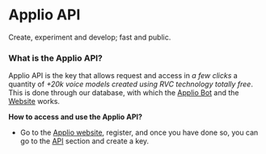 # Applio API
Create, experiment and develop; fast and public.


### What is the Applio API?
Applio API is the key that allows request and access in *a few clicks* a quantity of *+20k voice models created using RVC technology totally free*. This is done through our database, with which the [Applio Bot](https://applio.org/bot) and the [Website](https://applio.org/models) works.
 
**How to access and use the Applio API?**

- Go to the [Applio website](https://applio.org/), register, and once you have done so, you can go to the [API](https://applio.org/api) section and create a key. 